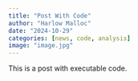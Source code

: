 ```yaml
---
title: "Post With Code"
author: "Harlow Malloc"
date: "2024-10-29"
categories: [news, code, analysis]
image: "image.jpg"
---
```


This is a post with executable code.
